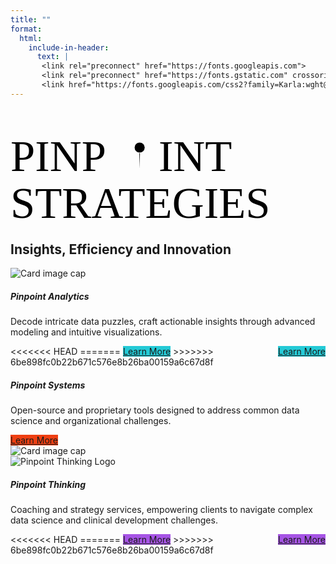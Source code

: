 ```yaml
---
title: ""
format:
  html:
    include-in-header: 
      text: |
       <link rel="preconnect" href="https://fonts.googleapis.com">
       <link rel="preconnect" href="https://fonts.gstatic.com" crossorigin>
       <link href="https://fonts.googleapis.com/css2?family=Karla:wght@300;400&display=swap" rel="stylesheet">
---
```


```{=html}
<section>
<svg xmlns="http://www.w3.org/2000/svg" viewBox="0 0 150 55">
  <defs>
  <g id="logo">
    <circle cx="50" cy="26" r="15" fill="var(--pincolor)"  stroke="black" stroke-width="2"/>
    <circle cx="50" cy="49.5" r="48" fill="none" stroke="var(--textcolor)" stroke-width="12"/>
    <path d="M49,44 L 50,93 L 51,44" fill="black"/>
  </g>
  <g id="name">
    <text width="500" x="0" y="20" fill="var(--textcolor)"  font-family = "Karla" font-weight="400">
        PINP
    </text>
    <use x="360" y="100" xlink:href="#logo" transform = "scale(0.1)";/>
    <text width="500" x="47" y="20" fill="var(--textcolor)"  font-family = "Karla" font-weight="400">
        INT
    </text>
  </g>
  <g id="full-logo">
  <use x="0" y="0" xlink:href="#name"/>
    <text width="500" x="0" y="35"  fill = "var(--pincolor)" font-family = "Karla" font-weight="300">
        STRATEGIES
    </text>
  </g>
  </defs>
  <use xlink:href="#full-logo" transform = "scale(1.5)">
</svg>
</section>
<h2>Insights, Efficiency and Innovation</h2>
```
```{=html}
<!--
**Pinpoint Analytics**: Decode intricate data puzzles, craft actionable insights through advanced modeling and intuitive visualizations

**Pinpoint Systems**: Open-source and proprietary tools designed to address common data science and organizational challenges

**Pinpoint Thinking**: Coaching and strategy services, empowering clients to navigate complex data science and clinical development challenges
-->
```

```{=html}

<div class="card-deck">

<div class="card">
  <img class="card-img-top" src="../images/pinpoint-analytics.svg" alt="Card image cap">
  <div class="card-body">
    <h5 class="card-title">Pinpoint Analytics</h5>
    <p class="card-text">Decode intricate data puzzles, craft actionable insights through advanced modeling and intuitive visualizations.</p>
<<<<<<< HEAD
    <a href="pages/pinpoint_analytics.html" class="btn more-info-button" style="background-color: #24cad6;float: right;">Learn More</a>
=======
    <a href="pages/pinpoint_analytics.html" class="btn more-info-button" style="background-color: #24cad6;">Learn More</a>
>>>>>>> 6be898fc0b22b671c576e8b26ba00159a6c67d8f
  </div>
</div>
</div>

<div class="card  mt-2">
  <div class="card-body">
    <h5 class="card-title">Pinpoint Systems</h5>
    <p class="card-text">Open-source and proprietary tools designed to address common data science and organizational challenges.</p>
    <a href="pages/pinpoint_systems.html" class="btn more-info-button" style="background-color: #ef3f12;">Learn More</a>
  </div>
  <img class="card-img-top" src="../images/pinpoint-systems.svg" alt="Card image cap">
</div>

<div class="card  mt-2">
  <img class="card-img-top " src="../images/pinpoint-thinking.svg" alt="Pinpoint Thinking Logo">
  <div class="card-body">
    <h5 class="card-title">Pinpoint Thinking</h5>
    <p class="card-text">Coaching and strategy services, empowering clients to navigate complex data science and clinical development challenges.</p>
<<<<<<< HEAD
    <a href="pages/pinpoint_thinking.html" class="btn more-info-button" style="background-color: #a654e5;float: right;">Learn More</a>
=======
    <a href="pages/pinpoint_thinking.html" class="btn more-info-button" style="background-color: #a654e5;">Learn More</a>
>>>>>>> 6be898fc0b22b671c576e8b26ba00159a6c67d8f
  </div>
</div>


```

